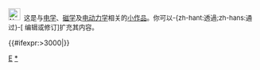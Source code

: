 <div class="notice metadata" id="stub" style="font-size: small;">[[File:Nuvola apps cache.png|24px]]&nbsp;&nbsp;这是与[[电学]]、[[磁学]]及[[电动力学]]相关的[[Wikipedia:小作品|小作品]]。你可以-{zh-hant:透過;zh-hans:通过}-<span class="plainlinks">[{{fullurl:{{FULLPAGENAME}}|action=edit}} 编辑或修订]</span>扩充其内容。</div><includeonly>[[Category:电磁学小作品|{{PAGENAME}}]]{{#ifexpr:{{PAGESIZE:{{FULLPAGENAME}}|R}}>3000|[[Category:字数已超过3000字节的小作品|{{PAGENAME}}]]}}</includeonly><noinclude>
[[Category:物理學小作品模板|E]][[Category:電磁學小作品|*]]</noinclude>
